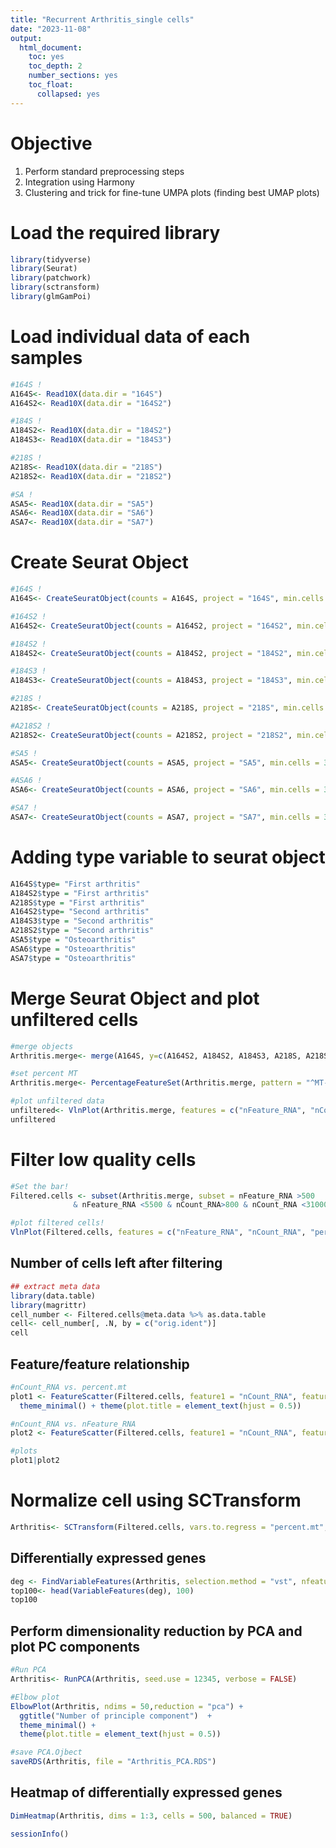 ---
title: "Recurrent Arthritis_single cells"
date: "2023-11-08"
output:
  html_document:
    toc: yes
    toc_depth: 2
    number_sections: yes
    toc_float:
      collapsed: yes
---

# Objective

1. Perform standard preprocessing steps
2. Integration using Harmony
3. Clustering and trick for fine-tune UMPA plots (finding best UMAP plots)

# Load the required library 
``` {r, warning= FALSE}
library(tidyverse)
library(Seurat)
library(patchwork)
library(sctransform)
library(glmGamPoi)
```

# Load individual data of each samples
``` {r}
#164S !
A164S<- Read10X(data.dir = "164S")
A164S2<- Read10X(data.dir = "164S2")

#184S !
A184S2<- Read10X(data.dir = "184S2")
A184S3<- Read10X(data.dir = "184S3")

#218S !
A218S<- Read10X(data.dir = "218S")
A218S2<- Read10X(data.dir = "218S2")

#SA !
ASA5<- Read10X(data.dir = "SA5")
ASA6<- Read10X(data.dir = "SA6")
ASA7<- Read10X(data.dir = "SA7")
```

# Create Seurat Object
```{r}
#164S !
A164S<- CreateSeuratObject(counts = A164S, project = "164S", min.cells = 3, min.features = 200)

#164S2 !
A164S2<- CreateSeuratObject(counts = A164S2, project = "164S2", min.cells = 3, min.features = 200)

#184S2 !
A184S2<- CreateSeuratObject(counts = A184S2, project = "184S2", min.cells = 3, min.features = 200)

#184S3 !
A184S3<- CreateSeuratObject(counts = A184S3, project = "184S3", min.cells = 3, min.features = 200)

#218S !
A218S<- CreateSeuratObject(counts = A218S, project = "218S", min.cells = 3, min.features = 200)

#A218S2 ! 
A218S2<- CreateSeuratObject(counts = A218S2, project = "218S2", min.cells = 3, min.features = 200)

#SA5 !
ASA5<- CreateSeuratObject(counts = ASA5, project = "SA5", min.cells = 3, min.features = 200)

#ASA6 !
ASA6<- CreateSeuratObject(counts = ASA6, project = "SA6", min.cells = 3, min.features = 200)

#SA7 !
ASA7<- CreateSeuratObject(counts = ASA7, project = "SA7", min.cells = 3, min.features = 200)
```

# Adding type variable to seurat object
``` {r}
A164S$type= "First arthritis"  
A184S2$type = "First arthritis" 
A218S$type = "First arthritis"  
A164S2$type= "Second arthritis"  
A184S3$type = "Second arthritis" 
A218S2$type = "Second arthritis" 
ASA5$type = "Osteoarthritis"
ASA6$type = "Osteoarthritis"
ASA7$type = "Osteoarthritis"
``` 

# Merge Seurat Object and plot unfiltered cells
``` {r, fig.width= 9, fig.height= 5}
#merge objects
Arthritis.merge<- merge(A164S, y=c(A164S2, A184S2, A184S3, A218S, A218S2, ASA5, ASA6, ASA7))

#set percent MT
Arthritis.merge<- PercentageFeatureSet(Arthritis.merge, pattern = "^MT-", col.name = "percent.mt")

#plot unfiltered data 
unfiltered<- VlnPlot(Arthritis.merge, features = c("nFeature_RNA", "nCount_RNA", "percent.mt"), ncol = 3)
unfiltered
```

# Filter low quality cells
``` {r, fig.width= 9, fig.height= 5}
#Set the bar!
Filtered.cells <- subset(Arthritis.merge, subset = nFeature_RNA >500 
              & nFeature_RNA <5500 & nCount_RNA>800 & nCount_RNA <31000 & percent.mt < 10)

#plot filtered cells!  
VlnPlot(Filtered.cells, features = c("nFeature_RNA", "nCount_RNA", "percent.mt"), ncol = 3)
``` 

## Number of cells left after filtering 

``` {r}
## extract meta data
library(data.table)
library(magrittr)
cell_number <- Filtered.cells@meta.data %>% as.data.table
cell<- cell_number[, .N, by = c("orig.ident")]
cell
```

## Feature/feature relationship 

``` {r, fig.width= 10, fig.height= 5}

#nCount_RNA vs. percent.mt
plot1 <- FeatureScatter(Filtered.cells, feature1 = "nCount_RNA", feature2 = "percent.mt", group.by = "orig.ident") + 
  theme_minimal() + theme(plot.title = element_text(hjust = 0.5)) 

#nCount_RNA vs. nFeature_RNA
plot2 <- FeatureScatter(Filtered.cells, feature1 = "nCount_RNA", feature2 = "nFeature_RNA", group.by = "orig.ident") + theme_minimal() + theme(plot.title = element_text(hjust = 0.5))

#plots
plot1|plot2 
```

# Normalize cell using SCTransform

``` {r}
Arthritis<- SCTransform(Filtered.cells, vars.to.regress = "percent.mt", verbose= FALSE)
``` 

## Differentially expressed genes
``` {r}
deg <- FindVariableFeatures(Arthritis, selection.method = "vst", nfeatures = 2000) 
top100<- head(VariableFeatures(deg), 100)
top100
```

## Perform dimensionality reduction by PCA and plot PC components

``` {r}
#Run PCA
Arthritis<- RunPCA(Arthritis, seed.use = 12345, verbose = FALSE)

#Elbow plot
ElbowPlot(Arthritis, ndims = 50,reduction = "pca") +
  ggtitle("Number of principle component")  + 
  theme_minimal() +
  theme(plot.title = element_text(hjust = 0.5))

#save PCA.Ojbect
saveRDS(Arthritis, file = "Arthritis_PCA.RDS")
``` 

## Heatmap of differentially expressed genes
``` {r, fig.width= 8, fig.height= 5}
DimHeatmap(Arthritis, dims = 1:3, cells = 500, balanced = TRUE)
``` 


``` {r}
sessionInfo()
```








